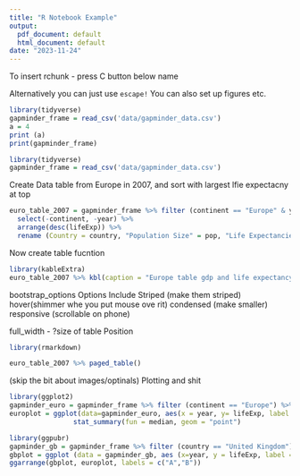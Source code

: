 ```yaml
---
title: "R Notebook Example"
output:
  pdf_document: default
  html_document: default
date: "2023-11-24"
---
```


To insert rchunk - press C button below name

Alternatively you  can just use ```escape! ```  You can also set up figures etc.

```r
library(tidyverse)
gapminder_frame = read_csv('data/gapminder_data.csv')
a = 4
print (a)
print(gapminder_frame)
```
```r
library(tidyverse)
gapminder_frame = read_csv('data/gapminder_data.csv')
```


Create Data table from Europe in 2007, and sort with largest lfie expectacny at top
```r
euro_table_2007 = gapminder_frame %>% filter (continent == "Europe" & year == 2007) %>% 
  select(-continent, -year) %>% 
  arrange(desc(lifeExp)) %>% 
  rename (Country = country, "Population Size" = pop, "Life Expectancie" = lifeExp, "GDP (per capita)" = gdpPercap)
```


Now create table fucntion 
```r
library(kableExtra)
euro_table_2007 %>% kbl(caption = "Europe table gdp and life expectancy") %>% kable_styling(bootstrap_options = c("striped", "hover"))
```

bootstrap_options Options Include
Striped (make them striped)
hover(shimmer whe you put mouse ove rit)
condensed (make smaller)
responsive (scrollable on phone)

full_width - ?size of table
Position


```r
library(rmarkdown)

euro_table_2007 %>% paged_table()
```

(skip the bit about images/optinals)
Plotting and shit
```r
library(ggplot2)
gapminder_euro = gapminder_frame %>% filter (continent == "Europe") %>% mutate(year=as_factor(year))
europlot = ggplot(data=gapminder_euro, aes(x = year, y= lifeExp, label = "EU Violin")) + geom_violin() +
                stat_summary(fun = median, geom = "point")
```
```r
library(ggpubr)
gapminder_gb = gapminder_frame %>% filter (country == "United Kingdom")
gbplot = ggplot (data = gapminder_gb, aes (x=year, y = lifeExp, label ="GB")) + geom_point()
ggarrange(gbplot, europlot, labels = c("A","B"))
```